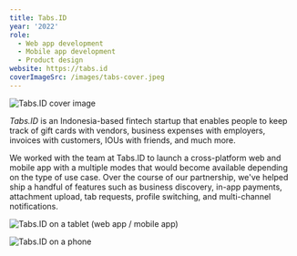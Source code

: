 ```yaml
---
title: Tabs.ID
year: '2022'
role:
  - Web app development
  - Mobile app development
  - Product design
website: https://tabs.id
coverImageSrc: /images/tabs-cover.jpeg
---
```


![Tabs.ID cover image](/images/tabs-cover.jpeg 'title=')

_Tabs.ID_ is an Indonesia-based fintech startup that enables people to keep track of gift cards with vendors, business expenses with employers, invoices with customers, IOUs with friends, and much more.

We worked with the team at Tabs.ID to launch a cross-platform web and mobile app with a multiple modes that would become available depending on the type of use case. Over the course of our partnership, we've helped ship a handful of features such as business discovery, in-app payments, attachment upload, tab requests, profile switching, and multi-channel notifications.

![Tabs.ID on a tablet (web app / mobile app)](/images/tabs-tablet.jpeg)

![Tabs.ID on a phone](/images/tabs-showcase.jpeg 'bleed=')
